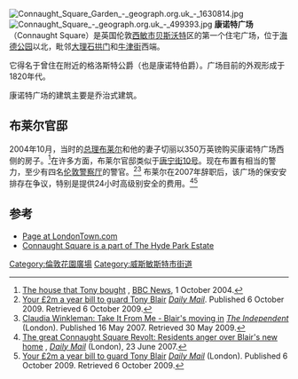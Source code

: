 {{Infobox street
| name                    = 康诺特广场
| image                   = ConnaughtSquareStreetSign.jpg
| caption                 = 
| namesake                = 康诺特伯爵
| location                = 英国伦敦[[西敏市|西敏市]]
| coordinates             = {{coord|51|30|52|N|0|9|50|W|region:GB_type:landmark|display=inline,title}}
| inauguration_date       = {{Start date|1828}}
| known_for               = 布莱尔官邸
}}
[[File:Connaught_Square_Garden_-_geograph.org.uk_-_1630814.jpg|thumb]]
[[File:Connaught_Square_-_geograph.org.uk_-_499393.jpg|thumb]]
'''康诺特广场'''（Connaught Square）是英国伦敦[[西敏市|西敏市]][[贝斯沃特|贝斯沃特]]区的第一个住宅广场，位于[[海德公园|海德公园]]以北，毗邻[[大理石拱门|大理石拱门]]和[[牛津街|牛津街]]西端。

它得名于曾住在附近的格洛斯特公爵（也是康诺特伯爵）。广场目前的外观形成于1820年代。

康诺特广场的建筑主要是乔治式建筑。

==布莱尔官邸==
2004年10月，当时的[[总理|总理]][[布莱尔|布莱尔]]和他的妻子切丽以350万英镑购买康诺特广场西侧的房子。<ref>[http://news.bbc.co.uk/1/hi/uk_politics/3707520.stm The house that Tony bought] {{Wayback|url=http://news.bbc.co.uk/1/hi/uk_politics/3707520.stm |date=20170802151501 }}, [[BBC_News|BBC News]], 1 October 2004.</ref>在许多方面，布莱尔官邸类似于[[唐宁街10号|唐宁街10号]]。现在布置有相当的警力，至少有四名[[伦敦警察厅|伦敦警察厅]]的警官。<ref>[http://www.dailymail.co.uk/news/article-1218408/Your-2m-year-guard-Tony-Blair-Former-PM-15m-leaving-office.html Your £2m a year bill to guard Tony Blair] {{Wayback|url=http://www.dailymail.co.uk/news/article-1218408/Your-2m-year-guard-Tony-Blair-Former-PM-15m-leaving-office.html |date=20220115233415 }} ''[[Daily_Mail|Daily Mail]]''. Published 6 October 2009. Retrieved 6 October 2009.</ref><ref name="indy">[http://www.independent.co.uk/opinion/columnists/claudia-winkleman/claudia-winkleman-take-it-from-me-449062.html Claudia Winkleman: Take It From Me - Blair's moving in] {{Wayback|url=http://www.independent.co.uk/opinion/columnists/claudia-winkleman/claudia-winkleman-take-it-from-me-449062.html |date=20091124075933 }} ''[[The_Independent|The Independent]]'' (London). Published 16 May 2007. Retrieved 30 May 2009.</ref> 布莱尔在2007年辞职后，该广场的保安安排存在争议，特别是提供24小时高级别安全的费用。<ref>[http://www.dailymail.co.uk/pages/live/articles/news/news.html?in_article_id=463984&in_page_id=1770 The great Connaught Square Revolt: Residents anger over Blair's new home] {{Wayback|url=http://www.dailymail.co.uk/pages/live/articles/news/news.html?in_article_id=463984&in_page_id=1770 |date=20070929104842 }}, ''[[Daily_Mail|Daily Mail]]'' (London), 23 June 2007.</ref><ref name="dm">[http://www.dailymail.co.uk/news/article-1218408/Your-2m-year-guard-Tony-Blair-Former-PM-15m-leaving-office.html Your £2m a year bill to guard Tony Blair] {{Wayback|url=http://www.dailymail.co.uk/news/article-1218408/Your-2m-year-guard-Tony-Blair-Former-PM-15m-leaving-office.html |date=20220115233415 }} ''[[Daily_Mail|Daily Mail]]'' (London). Published 6 October 2009. Retrieved 6 October 2009.</ref>

==参考==
<references />
* [http://www.londontown.com/LondonStreets/connaught_square_e83.html Page at LondonTown.com] {{Wayback|url=http://www.londontown.com/LondonStreets/connaught_square_e83.html |date=20190912050714 }}
* [http://www.hydeparkestate.com Connaught Square is a part of The Hyde Park Estate] {{Wayback|url=http://www.hydeparkestate.com/ |date=20200728160216 }}
[[Category:倫敦花園廣場|Category:倫敦花園廣場]]
[[Category:威斯敏斯特市街道|Category:威斯敏斯特市街道]]